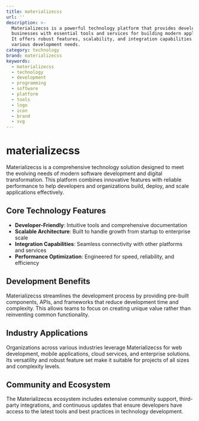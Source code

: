 ```yaml
---
title: materializecss
url: ''
description: >-
  Materializecss is a powerful technology platform that provides developers and
  businesses with essential tools and services for building modern applications.
  It offers robust features, scalability, and integration capabilities for
  various development needs.
category: technology
brand: materializecss
keywords:
  - materializecss
  - technology
  - development
  - programming
  - software
  - platform
  - tools
  - logo
  - icon
  - brand
  - svg
---
```


# materializecss

Materializecss is a comprehensive technology solution designed to meet the evolving needs of modern software development and digital transformation. This platform combines innovative features with reliable performance to help developers and organizations build, deploy, and scale applications effectively.

## Core Technology Features

- **Developer-Friendly**: Intuitive tools and comprehensive documentation
- **Scalable Architecture**: Built to handle growth from startup to enterprise scale
- **Integration Capabilities**: Seamless connectivity with other platforms and services
- **Performance Optimization**: Engineered for speed, reliability, and efficiency

## Development Benefits

Materializecss streamlines the development process by providing pre-built components, APIs, and frameworks that reduce development time and complexity. This allows teams to focus on creating unique value rather than reinventing common functionality.

## Industry Applications

Organizations across various industries leverage Materializecss for web development, mobile applications, cloud services, and enterprise solutions. Its versatility and robust feature set make it suitable for projects of all sizes and complexity levels.

## Community and Ecosystem

The Materializecss ecosystem includes extensive community support, third-party integrations, and continuous updates that ensure developers have access to the latest tools and best practices in technology development.
